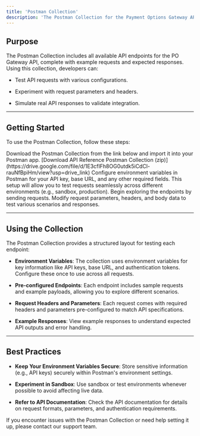 ```yaml
---
title: 'Postman Collection'
description: 'The Postman Collection for the Payment Options Gateway API provides a comprehensive set of pre-configured API requests that simplify testing and integration. This collection allows developers to explore and interact with the API endpoints, making it easier to understand and implement API calls.'
---
```


## **Purpose**

The Postman Collection includes all available API endpoints for the PO Gateway API, complete with example requests and expected responses. Using this collection, developers can:

* Test API requests with various configurations.

* Experiment with request parameters and headers.

* Simulate real API responses to validate integration.

***

## **Getting Started**

To use the Postman Collection, follow these steps:

<Steps>
  <Step title="Download the Postman Collection">
    Download the Postman Collection from the link below and import it into your Postman app.
    [Download API Reference Postman Collection (zip)](https://drive.google.com/file/d/1E3cfIFh8OG0utdk5iCdCl-rauNfBpiHm/view?usp=drive_link)
  </Step>

  <Step title="Set Environment Variables">
    Configure environment variables in Postman for your API key, base URL, and any other required fields. This setup will allow you to test requests seamlessly across different environments (e.g., sandbox, production).
  </Step>

  <Step title="Start Testing">
    Begin exploring the endpoints by sending requests. Modify request parameters, headers, and body data to test various scenarios and responses.
  </Step>
</Steps>

***

## **Using the Collection**

The Postman Collection provides a structured layout for testing each endpoint:

* **Environment Variables**: The collection uses environment variables for key information like API keys, base URL, and authentication tokens. Configure these once to use across all requests.

* **Pre-configured Endpoints**: Each endpoint includes sample requests and example payloads, allowing you to explore different scenarios.

* **Request Headers and Parameters**: Each request comes with required headers and parameters pre-configured to match API specifications.

* **Example Responses**: View example responses to understand expected API outputs and error handling.

***

## **Best Practices**

* **Keep Your Environment Variables Secure**: Store sensitive information (e.g., API keys) securely within Postman's environment settings.

* **Experiment in Sandbox**: Use sandbox or test environments whenever possible to avoid affecting live data.

* **Refer to API Documentation**: Check the API documentation for details on request formats, parameters, and authentication requirements.

<Card title="Need Help?" icon="life-ring" href="/support/contact">
  If you encounter issues with the Postman Collection or need help setting it up, please contact our support team.
</Card>
